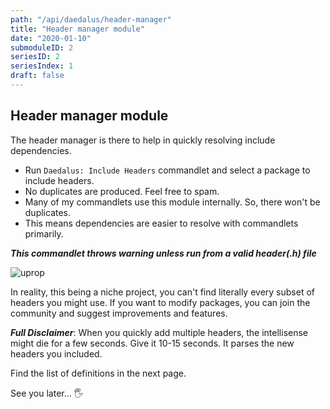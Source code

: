 ```yaml
---
path: "/api/daedalus/header-manager"
title: "Header manager module"
date: "2020-01-10"
submoduleID: 2
seriesID: 2
seriesIndex: 1
draft: false
---
```


## Header manager module

The header manager is there to help in quickly resolving include dependencies.

- Run `Daedalus: Include Headers` commandlet and select a package to include headers.
- No duplicates are produced. Feel free to spam.
- Many of my commandlets use this module internally. So, there won't be duplicates.
- This means dependencies are easier to resolve with commandlets primarily.

**_This commandlet throws warning unless run from a valid header(.h) file_**

![uprop](../../../../images/DaedalusAPI/class-generator/IncludeHeaders.gif)

In reality, this being a niche project, you can't find literally every subset of headers you might use.
If you want to modify packages, you can join the community and suggest improvements and features.

**_Full Disclaimer_**: When you quickly add multiple headers, the intellisense might die for a few seconds.
Give it 10-15 seconds. It parses the new headers you included.

Find the list of definitions in the next page.

See you later... 🖐
